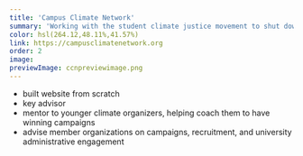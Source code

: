 ```yaml
---
title: 'Campus Climate Network'
summary: 'Working with the student climate justice movement to shut down the influence of the fossil fuel industry on all campuses.'
color: hsl(264.12,48.11%,41.57%)
link: https://campusclimatenetwork.org
order: 2
image:
previewImage: ccnpreviewimage.png
---
```


- built website from scratch
- key advisor
- mentor to younger climate organizers, helping coach them to have winning campaigns
- advise member organizations on campaigns, recruitment, and university administrative engagement
